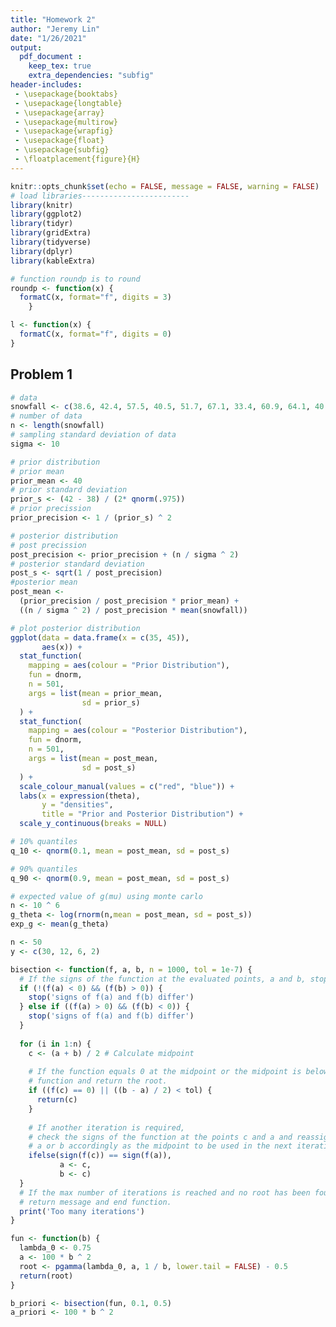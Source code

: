 ```yaml
---
title: "Homework 2"
author: "Jeremy Lin"
date: "1/26/2021"
output: 
  pdf_document :
    keep_tex: true
    extra_dependencies: "subfig"
header-includes:
 - \usepackage{booktabs}
 - \usepackage{longtable}
 - \usepackage{array}
 - \usepackage{multirow}
 - \usepackage{wrapfig}
 - \usepackage{float}
 - \usepackage{subfig}
 - \floatplacement{figure}{H}
---
```


```r
knitr::opts_chunk$set(echo = FALSE, message = FALSE, warning = FALSE)
# load libraries------------------------
library(knitr)
library(ggplot2)
library(tidyr)
library(gridExtra)
library(tidyverse)
library(dplyr)
library(kableExtra)

# function roundp is to round 
roundp <- function(x) {
  formatC(x, format="f", digits = 3)
    }

l <- function(x) {
  formatC(x, format="f", digits = 0)
}
```

## Problem 1 
```r
# data 
snowfall <- c(38.6, 42.4, 57.5, 40.5, 51.7, 67.1, 33.4, 60.9, 64.1, 40.1, 40.7, 6.4)
# number of data 
n <- length(snowfall)
# sampling standard deviation of data
sigma <- 10 

# prior distribution 
# prior mean 
prior_mean <- 40 
# prior standard deviation 
prior_s <- (42 - 38) / (2* qnorm(.975))
# prior precission 
prior_precision <- 1 / (prior_s) ^ 2 

# posterior distribution 
# post precission 
post_precision <- prior_precision + (n / sigma ^ 2)
# posterior standard deviation 
post_s <- sqrt(1 / post_precision)
#posterior mean 
post_mean <- 
  (prior_precision / post_precision * prior_mean) +
  ((n / sigma ^ 2) / post_precision * mean(snowfall))
```

```r
# plot posterior distribution 
ggplot(data = data.frame(x = c(35, 45)),
       aes(x)) +
  stat_function(
    mapping = aes(colour = "Prior Distribution"),
    fun = dnorm,
    n = 501,
    args = list(mean = prior_mean,
                sd = prior_s)
  ) +
  stat_function(
    mapping = aes(colour = "Posterior Distribution"),
    fun = dnorm,
    n = 501,
    args = list(mean = post_mean,
                sd = post_s)
  ) +
  scale_colour_manual(values = c("red", "blue")) +
  labs(x = expression(theta),
       y = "densities",
       title = "Prior and Posterior Distribution") +
  scale_y_continuous(breaks = NULL)
```


```r
# 10% quantiles 
q_10 <- qnorm(0.1, mean = post_mean, sd = post_s)

# 90% quantiles 
q_90 <- qnorm(0.9, mean = post_mean, sd = post_s)
```

```r
# expected value of g(mu) using monte carlo 
n <- 10 ^ 6 
g_theta <- log(rnorm(n,mean = post_mean, sd = post_s))
exp_g <- mean(g_theta)
```

```r
n <- 50 
y <- c(30, 12, 6, 2)

```
```r
bisection <- function(f, a, b, n = 1000, tol = 1e-7) {
  # If the signs of the function at the evaluated points, a and b, stop the function and return message.
  if (!(f(a) < 0) && (f(b) > 0)) {
    stop('signs of f(a) and f(b) differ')
  } else if ((f(a) > 0) && (f(b) < 0)) {
    stop('signs of f(a) and f(b) differ')
  }
  
  for (i in 1:n) {
    c <- (a + b) / 2 # Calculate midpoint
    
    # If the function equals 0 at the midpoint or the midpoint is below the desired tolerance, stop the 
    # function and return the root.
    if ((f(c) == 0) || ((b - a) / 2) < tol) {
      return(c)
    }
    
    # If another iteration is required, 
    # check the signs of the function at the points c and a and reassign
    # a or b accordingly as the midpoint to be used in the next iteration.
    ifelse(sign(f(c)) == sign(f(a)), 
           a <- c,
           b <- c)
  }
  # If the max number of iterations is reached and no root has been found, 
  # return message and end function.
  print('Too many iterations')
}
```


```r
fun <- function(b) {
  lambda_0 <- 0.75
  a <- 100 * b ^ 2
  root <- pgamma(lambda_0, a, 1 / b, lower.tail = FALSE) - 0.5
  return(root)
}

b_priori <- bisection(fun, 0.1, 0.5)
a_priori <- 100 * b ^ 2
```

